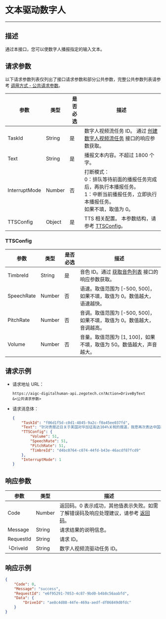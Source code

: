 # 文本驱动数字人

---

##  描述

通过本接口，您可以使数字人播报指定的输入文本。


<PostPrototype link="https://aigc-digitalhuman-api.zegotech.cn?Action=DriveByText" />

## 请求参数

以下请求参数列表仅列出了接口请求参数和部分公共参数，完整公共参数列表请参考 [调用方式 - 公共请求参数](./../Accessing%20Server%20APIs.mdx#公共请求参数)。

| 参数               | 类型   | 是否必选 | 描述             |
|------------------|------|------|-------------------------|
| TaskId      | String | 是    | 数字人视频流任务 ID。 通过 [创建数字人视频流任务](./Create%20Digital%20Human%20Stream%20Task.mdx) 接口的响应参数获取。    |
| Text      | String | 是    | 播报文本内容。不超过 1800 个字。    |
| InterruptMode      | Number | 否    | 打断模式：<br/>0：排队等待前面的播报任务完成后，再执行本播报任务。<br/>1：中断当前播报任务，立即执行本播报任务。 <br/>如果不填，取值为 0。   |
| TTSConfig  | Object | 是    | TTS 相关配置。 本参数结构，请参考 [TTSConfig](#TTSConfig)。           |

### TTSConfig
| 参数               | 类型   | 是否必选 | 描述             |
| ----------------|------|------|-------------------------|
| TimbreId | String | 是    | 音色 ID。通过 [获取音色列表](./Get%20TTS%20Timbre%20List.mdx) 接口的响应参数获取。 |
| SpeechRate | Number | 否    | 语速。取值范围为 [-500, 500]，如果不填，取值为 0。数值越大，语速越快。 |
| PitchRate | Number | 否 | 音调。取值范围为 [-500, 500]，如果不填，取值为 0。数值越大，音调越高。 |
| Volume | Number | 否 | 音量。取值范围为 [1, 100]，如果不填，取值为 50。数值越大，声音越大。 |

## 请求示例

- 请求地址 URL：

    ```https
    https://aigc-digitalhuman-api.zegotech.cn?Action=DriveByText
    &<公共请求参数>
    ```

- 请求消息体：

    ```json
    {
        "TaskId": "f06d1f5d-c0d1-4845-9a2c-f0a45ee037fd",
        "Text": "针对贵报近日关于美国对华加征高达104%关税的报道，我愿再次表达中国政府的严正立场。001美方不顾国际社会普遍反对，以荒唐的借口对所有贸易伙伴征收所谓“对等关税”，是典型的单边主义、保护主义、经济霸凌，严重侵犯各国正当权益，002严重损害以规则为基础的多边贸易体制，严重冲击全球经济秩序。美方更悍然对中国施加高达104%的关税，是赤裸裸的恐吓、讹诈行径，中方对此决不接受。",
        "TTSConfig": {
            "Volume": 51,
            "SpeechRate": 51,
            "PitchRate": 51,
            "TimbreId": "d4bc0764-c074-44fd-b43e-46acdf87fcd9"
        },
        "InterruptMode": 1
    }
    ```

## 响应参数

| 参数 | 类型 | 描述 |
|------|------|------|
| Code | Number | 返回码。0 表示成功，其他值表示失败。如需了解错误码及响应处理建议，请参考 [返回码](./../Return%20codes.mdx)。 |
| Message | String | 请求结果的说明信息。 |
| RequestId | String | 请求 ID。 |
| └DriveId      | String       | 数字人视频流驱动任务 ID。 |

## 响应示例

```json
{
    "Code": 0,
    "Message": "success",
    "RequestId": "e6f95291-7053-4c87-9bd0-b4b8c56aabfd",
    "Data": {
        "DriveId": "ae8c4d88-44fe-469a-aedf-df06849d0fdc"
    }
}
```